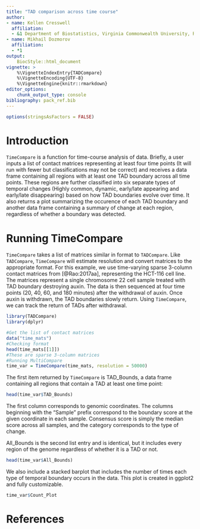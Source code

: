 ```yaml
---
title: "TAD comparison across time course"
author:
- name: Kellen Cresswell
  affiliation:
  - &1 Department of Biostatistics, Virginia Commonwealth University, Richmond, VA
- name: Mikhail Dozmorov
  affiliation:
  - *1
output:
    BiocStyle::html_document
vignette: >
    %\VignetteIndexEntry{TADCompare}
    %\VignetteEncoding{UTF-8}
    %\VignetteEngine{knitr::rmarkdown}
editor_options:
    chunk_output_type: console
bibliography: pack_ref.bib
---
```


```r
options(stringsAsFactors = FALSE)
```

# Introduction

`TimeCompare` is a function for time-course analysis of data. Briefly, a user inputs a list of contact matrices representing at least four time points (It will run with fewer but classifications may not be correct) and receives a data frame containing all regions with at least one TAD boundary across all time points. These regions are further classified into six separate types of temporal changes (Highly common, dynamic, early/late appearing and early/late disappearing) based on how TAD boundaries evolve over time. It also returns a plot summarizing the occurence of each TAD boundary and another data frame containing a summary of change at each region, regardless of whether a boundary was detected.

# Running TimeCompare

`TimeCompare` takes a list of matrices similar in format to `TADCompare`. Like `TADCompare`, `TimeCompare` will estimate resolution and convert matrices to the appropriate format. For this example, we use time-varying sparse 3-column contact matrices from [@Rao:2017aa], representing the HCT-116 cell line. The matrices represent a single chromosome 22 cell sample treated with TAD boundary destroying auxin. The data is then sequenced at four time points (20, 40, 60, and 180 minutes) after the withdrawal of auxin. Once auxin is withdrawn, the TAD boundaries slowly return. Using `TimeCompare`, we can track the return of TADs after withdrawal.

```r
library(TADCompare)
library(dplyr)
```

```r
#Get the list of contact matrices
data("time_mats")
#Checking format
head(time_mats[[1]])
#These are sparse 3-column matrices
#Running MultiCompare
time_var = TimeCompare(time_mats, resolution = 50000)
```

The first item returned by `TimeCompare` is TAD_Bounds, a data frame containing all regions that contain a TAD at least one time point:

```r
head(time_var$TAD_Bounds)
```

The first column corresponds to genomic coordinates. The columns beginning with the "Sample" prefix correspond to the boundary score at the given coordinate in each sample. Consensus score is simply the median score across all samples, and the category corresponds to the type of change.

All_Bounds is the second list entry and is identical, but it includes every region of the genome regardless of whether it is a TAD or not.

```r
head(time_var$All_Bounds)
```

We also include a stacked barplot that includes the number of times each type of temporal boundary occurs in the data. This plot is created in ggplot2 and fully customizable.

```r
time_var$Count_Plot
```

# References
